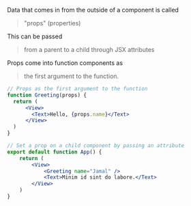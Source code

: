 
Data that comes in from the outside of a component is called
> "props" (properties)

This can be passed
> from a parent to a child through JSX attributes

Props come into function components as
> the first argument to the function.

```jsx
// Props as the first argument to the function
function Greeting(props) {
  return (
      <View>
        <Text>Hello, {props.name}</Text>
      </View>
  )
}

// Set a prop on a child component by passing an attribute
export default function App() {
    return (
        <View>
            <Greeting name="Jamal" />
            <Text>Minim id sint do labore.</Text>
        </View>
    )
}
```

